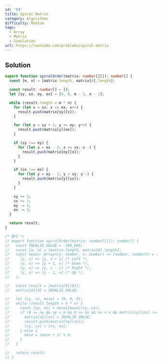 ```yaml
---
id: '54'
title: Spiral Matrix
category: Algorithms
difficulty: Medium
tags:
  - Array
  - Matrix
  - Simulation
url: https://leetcode.com/problems/spiral-matrix
---
```


## Solution

```typescript filename="solution.ts" copy
export function spiralOrder(matrix: number[][]): number[] {
  const [m, n] = [matrix.length, matrix[0].length];

  const result: number[] = [];
  let [sy, sx, ey, ex] = [0, 0, m - 1, n - 1];

  while (result.length < m * n) {
    for (let x = sx; x <= ex; x++) {
      result.push(matrix[sy][x]);
    }

    for (let y = sy + 1; y <= ey; y++) {
      result.push(matrix[y][ex]);
    }

    if (sy !== ey) {
      for (let x = ex - 1; x >= sx; x--) {
        result.push(matrix[ey][x]);
      }
    }

    if (sx !== ex) {
      for (let y = ey - 1; y > sy; y--) {
        result.push(matrix[y][sx]);
      }
    }

    sy += 1;
    sx += 1;
    ey -= 1;
    ex -= 1;
  }

  return result;
}

/* BFS */
// export function spiralOrder(matrix: number[][]): number[] {
//   const INVALID_VALUE = -100_000;
//   const [m, n] = [matrix.length, matrix[0].length];
//   const moves: Array<(y: number, x: number) => [number, number]> = [
//     (y, x) => [y, x + 1] /* Left */,
//     (y, x) => [y + 1, x] /* Down */,
//     (y, x) => [y, x - 1] /* Right */,
//     (y, x) => [y - 1, x] /* Up */,
//   ];

//   const result = [matrix[0][0]];
//   matrix[0][0] = INVALID_VALUE;

//   let [cy, cx, move] = [0, 0, 0];
//   while (result.length < m * n) {
//     const [ny, nx] = moves[move](cy, cx);
//     if (0 <= ny && ny < m && 0 <= nx && nx < n && matrix[ny][nx] !== INVALID_VALUE) {
//       matrix[ny][nx] = INVALID_VALUE;
//       result.push(matrix[ny][nx]);
//       [cy, cx] = [ny, nx];
//     } else {
//       move = (move + 1) % 4;
//     }
//   }

//   return result;
// }
```
